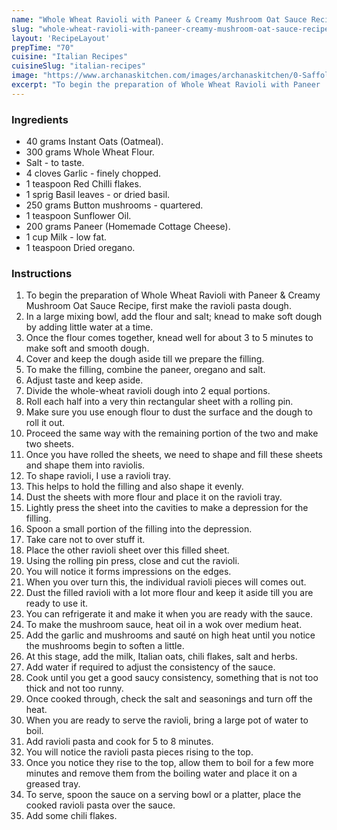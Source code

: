 ---
name: "Whole Wheat Ravioli with Paneer & Creamy Mushroom Oat Sauce Recipe"
slug: "whole-wheat-ravioli-with-paneer-creamy-mushroom-oat-sauce-recipe"
layout: 'RecipeLayout'
prepTime: "70"
cuisine: "Italian Recipes"
cuisineSlug: "italian-recipes"
image: "https://www.archanaskitchen.com/images/archanaskitchen/0-Saffola_FitFoodie/4-Whole_Wheat_Ravioli_with_Paneer_and_Creamy_Mushroom_Oat_Sauce-1.jpg"
excerpt: "To begin the preparation of Whole Wheat Ravioli with Paneer  Creamy Mushroom Oat Sauce Recipe, first make the ravioli pasta dough"
---

### Ingredients

- 40 grams Instant Oats (Oatmeal).
- 300 grams Whole Wheat Flour.
- Salt - to taste.
- 4 cloves Garlic - finely chopped.
- 1 teaspoon Red Chilli flakes.
- 1 sprig Basil leaves - or dried basil.
- 250 grams Button mushrooms - quartered.
- 1 teaspoon Sunflower Oil.
- 200 grams Paneer (Homemade Cottage Cheese).
- 1 cup Milk - low fat.
- 1 teaspoon Dried oregano.

### Instructions

1. To begin the preparation of Whole Wheat Ravioli with Paneer & Creamy Mushroom Oat Sauce Recipe, first make the ravioli pasta dough.
1. In a large mixing bowl, add the flour and salt; knead to make soft dough by adding little water at a time.
1. Once the flour comes together, knead well for about 3 to 5 minutes to make soft and smooth dough.
1. Cover and keep the dough aside till we prepare the filling.
1. To make the filling, combine the paneer, oregano and salt.
1. Adjust taste and keep aside.
1. Divide the whole-wheat ravioli dough into 2 equal portions.
1. Roll each half into a very thin rectangular sheet with a rolling pin.
1. Make sure you use enough flour to dust the surface and the dough to roll it out.
1. Proceed the same way with the remaining portion of the two and make two sheets.
1. Once you have rolled the sheets, we need to shape and fill these sheets and shape them into raviolis.
1. To shape ravioli, I use a ravioli tray.
1. This helps to hold the filling and also shape it evenly.
1. Dust the sheets with more flour and place it on the ravioli tray.
1. Lightly press the sheet into the cavities to make a depression for the filling.
1. Spoon a small portion of the filling into the depression.
1. Take care not to over stuff it.
1. Place the other ravioli sheet over this filled sheet.
1. Using the rolling pin press, close and cut the ravioli.
1. You will notice it forms impressions on the edges.
1. When you over turn this, the individual ravioli pieces will comes out.
1. Dust the filled ravioli with a lot more flour and keep it aside till you are ready to use it.
1. You can refrigerate it and make it when you are ready with the sauce.
1.  To make the mushroom sauce, heat oil in a wok over medium heat.
1. Add the garlic and mushrooms and sauté on high heat until you notice the mushrooms begin to soften a little.
1. At this stage, add the milk, Italian oats, chili flakes, salt and herbs.
1.  Add water if required to adjust the consistency of the sauce.
1. Cook until you get a good saucy consistency, something that is not too thick and not too runny.
1. Once cooked through, check the salt and seasonings and turn off the heat.
1. When you are ready to serve the ravioli, bring a large pot of water to boil.
1. Add ravioli pasta and cook for 5 to 8 minutes.
1. You will notice the ravioli pasta pieces rising to the top.
1. Once you notice they rise to the top, allow them to boil for a few more minutes and remove them from the boiling water and place it on a greased tray.
1. To serve, spoon the sauce on a serving bowl or a platter, place the cooked ravioli pasta over the sauce.
1. Add some chili flakes.
